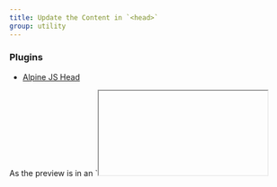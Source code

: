 ```yaml
---
title: Update the Content in `<head>`
group: utility
---
```


### Plugins

- [Alpine JS Head](https://github.com/markmead/alpinejs-head)

<Callout>
As the preview is in an `<iframe>` you won't see the updates. However, if you head over to the [component code](/components/utility-html-head.html) for the preview you will see it working.
</Callout>
